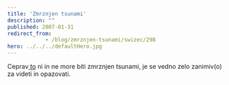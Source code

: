 ```yaml
---
title: 'Zmrznjen tsunami'
description: ""
published: 2007-01-31
redirect_from: 
            - /blog/zmrznjen-tsunami/swizec/298
hero: ../../../defaultHero.jpg
---
```

Ceprav[ to](http://www.harkvideos.com/arctic.htm) ni in ne more biti zmrznjen tsunami, je se vedno zelo zanimiv(o) za videti in opazovati.
